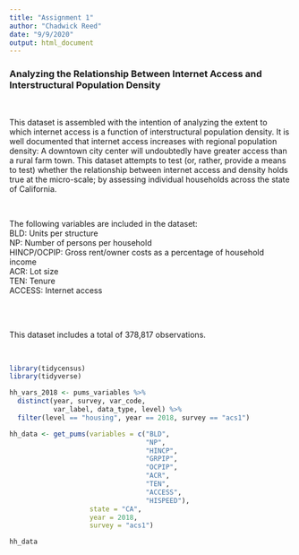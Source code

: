 ```yaml
---
title: "Assignment 1"
author: "Chadwick Reed"
date: "9/9/2020"
output: html_document
---
```

### Analyzing the Relationship Between Internet Access and Interstructural Population Density

<br>

This dataset is assembled with the intention of analyzing the extent to which internet access is a function of interstructural population density. It is well documented that internet access increases with regional population density: A downtown city center will undoubtedly have greater access than a rural farm town. This dataset attempts to test (or, rather, provide a means to test) whether the relationship between internet access and density holds true at the micro-scale; by assessing individual households across the state of California.

<br>

The following variables are included in the dataset:
<br>
BLD: Units per structure
<br>
NP: Number of persons per household
<br>
HINCP/OCPIP: Gross rent/owner costs as a percentage of household income
<br>
ACR: Lot size
<br>
TEN: Tenure
<br>
ACCESS: Internet access

<br>
<br>

This dataset includes a total of 378,817 observations.

<br>

```r
library(tidycensus)
library(tidyverse)
```
```r
hh_vars_2018 <- pums_variables %>%
  distinct(year, survey, var_code, 
           var_label, data_type, level) %>%
  filter(level == "housing", year == 2018, survey == "acs1")
```
```r
hh_data <- get_pums(variables = c("BLD", 
                                  "NP", 
                                  "HINCP",
                                  "GRPIP",
                                  "OCPIP",
                                  "ACR",
                                  "TEN", 
                                  "ACCESS",
                                  "HISPEED"),
                    state = "CA",
                    year = 2018,
                    survey = "acs1")
```
```r
hh_data
```
